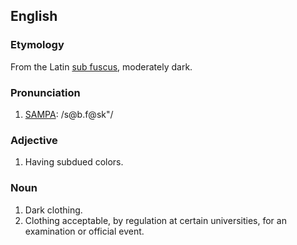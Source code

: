 ==English==
===Etymology===
From the Latin [[sub fuscus]], moderately dark.
===Pronunciation===
# [[Pronunciation guide|SAMPA]]: /s@b.f@sk"/
===Adjective===
# Having subdued colors.
===Noun===
# Dark clothing.
# Clothing acceptable, by regulation at certain universities, for an examination or official event.